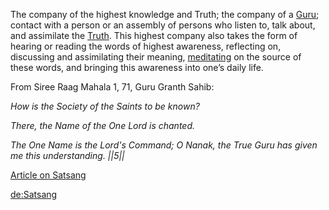 The company of the highest knowledge and Truth; the company of a [[Guru]]; contact with a person or an assembly of persons who listen to, talk about, and assimilate the [[Dhamma|Truth]]. This highest company also takes the form of hearing or reading the words of highest awareness, reflecting on, discussing and assimilating their meaning, [[meditation|meditating]] on the source of these words, and bringing this awareness into one’s daily life.

From Siree Raag Mahala 1, 71, Guru Granth Sahib: 

''How is the Society of the Saints to be known?''

''There, the Name of the One Lord is chanted.''

''The One Name is the Lord's Command; O Nanak, the True Guru has given me this understanding. ||5||''

[http://www.rudraksha-ratna.com/articledt.php?art_id=164 Article on Satsang]

{{Hinduismstub}}

{{Hinduism}}

[[de:Satsang]]